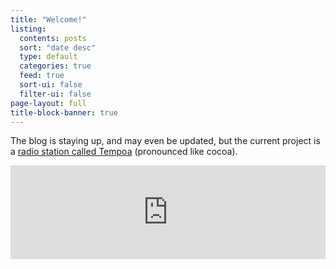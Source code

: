 ```yaml
---
title: "Welcome!"
listing:
  contents: posts
  sort: "date desc"
  type: default
  categories: true
  feed: true
  sort-ui: false
  filter-ui: false
page-layout: full
title-block-banner: true
---
```


The blog is staying up, and may even be updated, but the current project is a [radio station called Tempoa](http://tempoa.ddns.net/public/tempoa) (pronounced like cocoa).

```{=html}
<iframe src="http://tempoa.ddns.net/public/tempoa/embed" frameborder="0" allowtransparency="true" style="width: 100%; min-height: 150px; border: 0;"></iframe>
```
